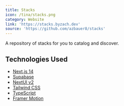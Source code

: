 ---
title: Stacks
icon: /tina/stacks.png
category: Website
link: 'https://stacks.byzach.dev'
source: 'https://github.com/azbauer8/stacks'
---

A repository of stacks for you to catalog and discover.

## Technologies Used

* [Next.js 14](https://nextjs.org/docs/getting-started)
* [Supabase](https://supabase.com/)
* [NextUI v2](https://nextui.org/)
* [Tailwind CSS](https://tailwindcss.com/)
* [TypeScript](https://www.typescriptlang.org/)
* [Framer Motion](https://www.framer.com/motion/)
